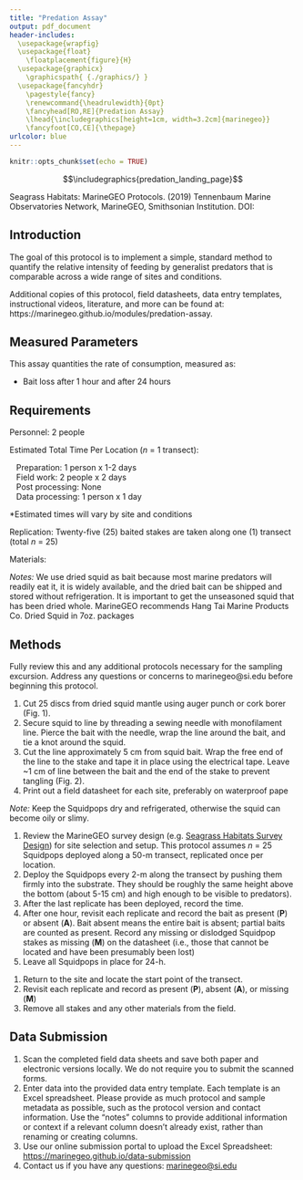 ```yaml
---
title: "Predation Assay"
output: pdf_document
header-includes: 
  \usepackage{wrapfig}
  \usepackage{float}
    \floatplacement{figure}{H}
  \usepackage{graphicx}
    \graphicspath{ {./graphics/} }
  \usepackage{fancyhdr}
    \pagestyle{fancy}
    \renewcommand{\headrulewidth}{0pt}
    \fancyhead[RO,RE]{Predation Assay}
    \lhead{\includegraphics[height=1cm, width=3.2cm]{marinegeo}}
    \fancyfoot[CO,CE]{\thepage}
urlcolor: blue
---
```


```r
knitr::opts_chunk$set(echo = TRUE)
```

\noindent\rule{\textwidth}{0.4pt}

$$\includegraphics{predation_landing_page}$$


\underline{How to cite this work:} Seagrass Habitats: MarineGEO Protocols. (2019) Tennenbaum Marine Observatories Network, MarineGEO, Smithsonian Institution. DOI:

\vspace*{\fill}
\begin{center}
\includegraphics[height=1.5cm, width=4.8cm]{smithsonian}\\
marinegeo@si.edu
\end{center}

\thispagestyle{empty}
\clearpage
\pagenumbering{arabic}

\noindent\rule{\textwidth}{0.4pt} 

## Introduction

The goal of this protocol is to implement a simple, standard method to quantify the relative intensity of feeding by generalist predators that is comparable across a wide range of sites and conditions.

Additional copies of this protocol, field datasheets, data entry templates, instructional videos, literature, and more can be found at: https://marinegeo.github.io/modules/predation-assay.  

\noindent\rule{\textwidth}{0.4pt}

## Measured Parameters

This assay quantities the rate of consumption, measured as:

* Bait loss after 1 hour and after 24 hours  

\noindent\rule{\textwidth}{0.4pt}

## Requirements

Personnel: 2 people

Estimated Total Time Per Location (*n* = 1 transect):

|    Preparation: 1 person x 1-2 days
|    Field work: 2 people x 2 days
|    Post processing: None
|    Data processing: 1 person x 1 day

*Estimated times will vary by site and conditions

Replication: Twenty-five (25) baited stakes are taken along one (1) transect (total *n* = 25)

Materials: 

\underline{Survey Design:}

\renewcommand{\labelitemi}{$\square$}
\setlength{\parskip}{0.1em}
\begin{itemize}
  \item 1 50-m metric transect tape
  \item Hand-help GPS unit
  \item 2 PVC marker poles (diameter and length as needed) 
\end{itemize}
\vspace{\baselineskip}

\underline{Fieldwork:}

\renewcommand{\labelitemi}{$\square$}
\setlength{\parskip}{0.1em}
\begin{itemize}
  \item Dried squid mantle 
  \item 13-mm diameter auger punch or cork borer 
  \item Scissors
  \item Sewing needle (or other thin, sharp tool)
  \item Thin monofilament line (2-10 lb test)
  \item Electrical tape (1 roll)
  \item 25 fiberglass garden stakes (30-50 cm in length)
\end{itemize}
\vspace{\baselineskip}

*Notes:* We use dried squid as bait because most marine predators will readily eat it, it is widely available, and the dried bait can be shipped and stored without refrigeration. It is important to get the unseasoned squid that has been dried whole. MarineGEO recommends Hang Tai Marine Products Co. Dried Squid in 7oz. packages

\noindent\rule{\textwidth}{0.4pt}

## Methods

\begin{wrapfigure}{r}{0.32\textwidth}
  \begin{center}
    \includegraphics[width=0.32\textwidth]{making_squidpops}
  \end{center}
  \setlength{\belowcaptionskip}{-20pt}
  \caption{'Squidpop' baits are discs cut from mantle of dried squid using a cork borer or auger punch.}
\end{wrapfigure}
\paragraph{}

Fully review this and any additional protocols necessary for the sampling excursion. Address any questions or concerns to marinegeo@si.edu before beginning this protocol.
\vspace{\baselineskip}

\underline{Preparation:}

1. Cut 25 discs from dried squid mantle using auger punch or cork borer (Fig. 1).
2. Secure squid to line by threading a sewing needle with monofilament line. Pierce the bait with the needle, wrap the line around the bait, and tie a knot around the squid.
3. Cut the line approximately 5 cm from squid bait. Wrap the free end of the line to the stake and tape it in place using the electrical tape. Leave ~1 cm of line between the bait and the end of the stake to prevent tangling (Fig. 2).
4. Print out a field datasheet for each site, preferably on waterproof pape

*Note:* Keep the Squidpops dry and refrigerated, otherwise the squid can become oily or slimy.  

\vspace{\baselineskip}

\begin{wrapfigure}{r}{0.32\textwidth}
  \begin{center}
    \vspace{5mm}
    \includegraphics[width=0.32\textwidth]{squidpop_sticks}
  \end{center}
  \vspace{-5mm}
  \caption{Final 'squidpops' ready for deployment.}
\end{wrapfigure}

\underline{Fieldwork: Day 1}

1. Review the MarineGEO survey design (e.g. [Seagrass Habitats Survey Design](https://marinegeo.github.io/seagrass)) for site selection and setup. This protocol assumes *n* = 25 Squidpops deployed along a 50-m transect, replicated once per location.
2. Deploy the Squidpops every 2-m along the transect by pushing them firmly into the substrate. They should be roughly the same height above the bottom (about 5-15 cm) and high enough to be visible to predators).
3. After the last replicate has been deployed, record the time.
4. After one hour, revisit each replicate and record the bait as present (**P**) or absent (**A**). Bait absent means the entire bait is absent; partial baits are counted as present. Record any missing or dislodged Squidpop stakes as missing (**M**) on the datasheet (i.e., those that cannot be located and have been presumably been lost)  
5. Leave all Squidpops in place for 24-h. 
\vspace{\baselineskip}

\underline{Fieldwork: Day 2}

1. Return to the site and locate the start point of the transect.
2. Revisit each replicate and record as present (**P**), absent (**A**), or missing (**M**) 
3. Remove all stakes and any other materials from the field. 

\noindent\rule{\textwidth}{0.4pt}

## Data Submission

1.  Scan the completed field data sheets and save both paper and electronic versions locally. We do not require you to submit the scanned forms.
2.  Enter data into the provided data entry template. Each template is an Excel spreadsheet. Please provide as much protocol and sample metadata as possible, such as the protocol version and contact information. Use the “notes” columns to provide additional information or context if a relevant column doesn’t already exist, rather than renaming or creating columns.
3.  Use our online submission portal to upload the Excel Spreadsheet: [https://marinegeo.github.io/data-submission](https://marinegeo.github.io/data-submission)
4.  Contact us if you have any questions: [marinegeo@si.edu](mailto:marinegeo@si.edu)

